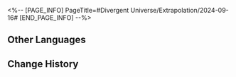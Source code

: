 <%-- [PAGE_INFO]
PageTitle=#Divergent Universe/Extrapolation/2024-09-16#
[END_PAGE_INFO] --%>
{{Event
|name              = Cyclical Extrapolation: Detective Time
|image             = Event Cyclical Extrapolation Detective Time.png
|type              = Cyclical Extrapolation
|time_known        = yes
|time_start        = 2024-09-16 04:00:00
|time_end          = 2024-09-23 03:59:59
}}

{{Cyclical Extrapolation
|curios     = Bud in the Wind
|equations  = Phantom Thief;; Firework Master;; Balloon Merchant
|trailblaze = 
|rewards    = Relic Remains*30; Lost Crystal*3
|boss_1_1   = Automaton Grizzly; Abundance Sprite: Malefic Ape; Dreamjolt Troupe's Sweet Gorilla; "Tomorrow in Harmonious Chords"; "Present Inebriated in Revelry"
|boss_1_2   = Disciples of Sanctus Medicus: Shape Shifter (Bug); The Ascended (Bug); Abundance Sprite: Malefic Ape (Bug); Senior Staff: Team Leader (Bug); Aurumaton Spectral Envoy (Bug); Dreamjolt Troupe's Beyond Overcooked (Bug); Dreamjolt Troupe's Sweet Gorilla (Bug); "Past Confined and Caged" (Bug); "Tomorrow in Harmonious Chords" (Bug); "Present Inebriated in Revelry" (Bug)
|boss_2_1   = Automaton Grizzly (Bug); Abundance Sprite: Malefic Ape (Bug); Dreamjolt Troupe's Sweet Gorilla (Bug); "Tomorrow in Harmonious Chords" (Bug); "Present Inebriated in Revelry" (Bug)
|boss_2_2   = Svarog (Complete); Stellaron Hunter: Kafka (Complete); Abundant Ebon Deer (Complete); Cloud Knight Lieutenant: Yanqing (Complete); Memory Zone Meme "Something Unto Death" (Complete)
|boss_3     = Argenti (Complete)
|rules      = You will not obtain Equations or Weighted Curios after achieving victory in Boss Domain; Obtain this week's Preset Constructs upon entering the first plane
}}

==Other Languages==
{{Other Languages
|en   = Cyclical Extrapolation: Detective Time
|zhs  = 周期演算：侦探时间
|zht  = 週期演算：偵探時間
|ja   = 周期演算：探偵時間
|ko   = 주기 연산: 탐정 시간
|es   = Cálculo periódico: Tiempo detectivesco
|fr   = Calcul cyclique&nbsp;: Place à l'enquête
|ru   = Цикличное вычисление: Время сыщика
|th   = การคำนวณแบบรอบ: ช่วงสืบสวน
|vi   = Ngoại Suy Chu Kỳ: Thời Gian Trinh Thám
|de   = Zyklische Berechnung: Zeit zur Untersuchung
|id   = Kalkulasi Siklus: Waktu Detektif
|pt   = Extrapolação Cíclica: Hora do Detetive
}}

==Change History==
{{Change History|2.5}}